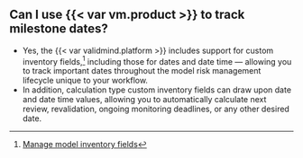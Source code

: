 ## Can I use {{< var vm.product >}} to track milestone dates?

- Yes, the {{< var validmind.platform >}} includes support for custom inventory fields,^[[Manage model inventory fields](/guide/model-inventory/manage-model-inventory-fields.qmd)] including those for dates and date time — allowing you to track important dates throughout the model risk management lifecycle unique to your workflow.
- In addition, calculation type custom inventory fields can draw upon date and date time values, allowing you to automatically calculate next review, revalidation, ongoing monitoring deadlines, or any other desired date. 
